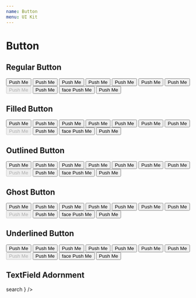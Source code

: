 ```yaml
---
name: Button
menu: UI Kit
---
```



# Button

## Regular Button

<Playground>
  <Flex itemGutter wrap>
    <Button>Push Me</Button>
    <Button size="small">Push Me</Button>
    <Button size="large">Push Me</Button>
    <Button color="primary">Push Me</Button>
    <Button color="error">Push Me</Button>
    <Button color="success">Push Me</Button>
    <Button color="dark">Push Me</Button>
    <Button disabled>Push Me</Button>
    <Button active>Push Me</Button>
    <Button>
      <ButtonIcon>face</ButtonIcon>
      <span>Push Me</span>
    </Button>
    <Button fullWidth>Push Me</Button>
  </Flex>
</Playground>

## Filled Button

<Playground>
  <Flex itemGutter wrap>
    <Button variant="filled">Push Me</Button>
    <Button variant="filled" size="small">
      Push Me
    </Button>
    <Button variant="filled" size="large">
      Push Me
    </Button>
    <Button variant="filled" color="primary">
      Push Me
    </Button>
    <Button variant="filled" color="error">
      Push Me
    </Button>
    <Button variant="filled" color="success">
      Push Me
    </Button>
    <Button variant="filled" color="dark">
      Push Me
    </Button>
    <Button variant="filled" disabled>
      Push Me
    </Button>
    <Button variant="filled" active>
      Push Me
    </Button>
    <Button variant="filled">
      <ButtonIcon>face</ButtonIcon>
      <span>Push Me</span>
    </Button>
    <Button variant="filled" fullWidth>
      Push Me
    </Button>
  </Flex>
</Playground>

## Outlined Button

<Playground>
  <Flex itemGutter wrap>
    <Button variant="outlined">Push Me</Button>
    <Button variant="outlined" size="small">
      Push Me
    </Button>
    <Button variant="outlined" size="large">
      Push Me
    </Button>
    <Button variant="outlined" color="primary">
      Push Me
    </Button>
    <Button variant="outlined" color="error">
      Push Me
    </Button>
    <Button variant="outlined" color="success">
      Push Me
    </Button>
    <Button variant="outlined" color="dark">
      Push Me
    </Button>
    <Button variant="outlined" disabled>
      Push Me
    </Button>
    <Button variant="outlined" active>
      Push Me
    </Button>
    <Button variant="outlined">
      <ButtonIcon>face</ButtonIcon>
      <span>Push Me</span>
    </Button>
    <Button variant="outlined" fullWidth>
      Push Me
    </Button>
  </Flex>
</Playground>

## Ghost Button

<Playground>
  <Flex itemGutter wrap>
    <Button variant="ghost">Push Me</Button>
    <Button variant="ghost" size="small">
      Push Me
    </Button>
    <Button variant="ghost" size="large">
      Push Me
    </Button>
    <Button variant="ghost" color="primary">
      Push Me
    </Button>
    <Button variant="ghost" color="error">
      Push Me
    </Button>
    <Button variant="ghost" color="success">
      Push Me
    </Button>
    <Button variant="ghost" color="dark">
      Push Me
    </Button>
    <Button variant="ghost" disabled>
      Push Me
    </Button>
    <Button variant="ghost" active>
      Push Me
    </Button>
    <Button variant="ghost">
      <ButtonIcon>face</ButtonIcon>
      <span>Push Me</span>
    </Button>
    <Button variant="ghost" fullWidth>
      Push Me
    </Button>
  </Flex>
</Playground>

## Underlined Button

<Playground>
  <Flex itemGutter wrap>
    <Button variant="underlined">Push Me</Button>
    <Button variant="underlined" size="small">
      Push Me
    </Button>
    <Button variant="underlined" size="large">
      Push Me
    </Button>
    <Button variant="underlined" color="primary">
      Push Me
    </Button>
    <Button variant="underlined" color="error">
      Push Me
    </Button>
    <Button variant="underlined" color="success">
      Push Me
    </Button>
    <Button variant="underlined" color="dark">
      Push Me
    </Button>
    <Button variant="underlined" disabled>
      Push Me
    </Button>
    <Button variant="underlined" active>
      Push Me
    </Button>
    <Button variant="underlined">
      <Icon>face</Icon>
      <span>Push Me</span>
    </Button>
    <Button variant="underlined" fullWidth>
      Push Me
    </Button>
  </Flex>
</Playground>

## TextField Adornment

<Playground>
  <Flex itemGutter wrap>
    <TextField
      placeholder="This is a placeholder"
      variant="seamlessAdornment"
      adornment={
        <Button variant="adornment" color="dark">
          <Icon size="md">search</Icon>
        </Button>
      }
    />
  </Flex>
</Playground>

